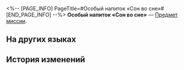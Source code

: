 <%-- [PAGE_INFO]
PageTitle=#Особый напиток «Сон во сне»#
[END_PAGE_INFO] --%>
{{Предмет Инфобокс
|id          = 140453
|Изображение = Предмет Особый напиток «Сон во сне».png
|Тип         = Предмет миссии
|Инвентарь   = Миссии
|Редкость    = 3
|Эффект      = 
|Описание    = Особый коктейль, приготовленный специально для вас искусным барменом Галлахером.
}}
{{Описание|''«Этот бокал "Сна во сне" для тебя, ясная голова...<br />За наших предков, что сами себя погубили».''}}
'''Особый напиток «Сон во сне»''' — [[Предмет миссии]].

==На других языках==
{{На других языках
|en   = Special Drink "Dream Within Dream"
|zhs  = 特调「梦中之梦」
|zht  = 特調「夢中之夢」
|ja   = 特製モクテル「夢の中の夢」
|ko   = 스페셜 블렌드 「꿈속의 꿈」
|es   = Bebida especial "Sueño dentro del sueño"
|fr   = Boisson spéciale «&nbsp;Inception&nbsp;»
|ru   = Особый напиток «Сон во сне»
|th   = เครื่องดื่มสูตรพิเศษ "ฝันซ้อนฝัน"
|vi   = Thức Uống Đặc Sắc "Mộng Trong Mộng"
|de   = Spezialgetränk „Ein Traum im Traume“
|id   = Racikan Khusus "Mimpi dalam Mimpi"
|pt   = Drinque Especial "Um Sonho Dentro de um Sonho"
}}

==История изменений==
{{История изменений|3.5}}